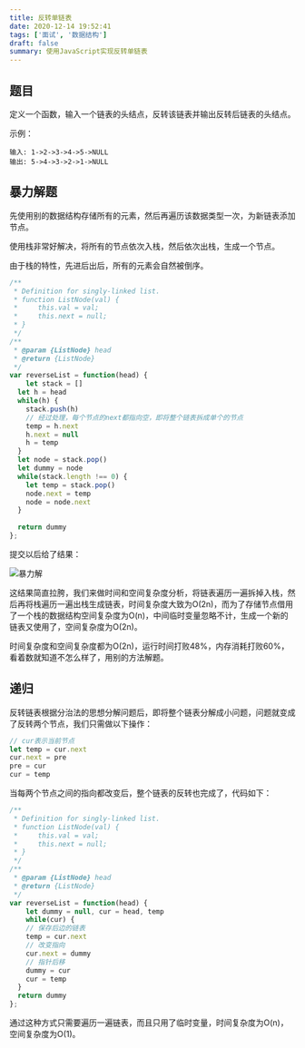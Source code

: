 ```yaml
---
title: 反转单链表
date: 2020-12-14 19:52:41
tags: ['面试', '数据结构']
draft: false
summary: 使用JavaScript实现反转单链表
---
```


## 题目

定义一个函数，输入一个链表的头结点，反转该链表并输出反转后链表的头结点。

示例：

```
输入: 1->2->3->4->5->NULL
输出: 5->4->3->2->1->NULL
```

## 暴力解题

先使用别的数据结构存储所有的元素，然后再遍历该数据类型一次，为新链表添加节点。

使用栈非常好解决，将所有的节点依次入栈，然后依次出栈，生成一个节点。

由于栈的特性，先进后出后，所有的元素会自然被倒序。

``` js
/**
 * Definition for singly-linked list.
 * function ListNode(val) {
 *     this.val = val;
 *     this.next = null;
 * }
 */
/**
 * @param {ListNode} head
 * @return {ListNode}
 */
var reverseList = function(head) {
	let stack = []
  let h = head
  while(h) {
    stack.push(h)
    // 经过处理，每个节点的next都指向空，即将整个链表拆成单个的节点
    temp = h.next
    h.next = null
    h = temp
  }
  let node = stack.pop()
  let dummy = node
  while(stack.length !== 0) {
    let temp = stack.pop()
    node.next = temp
    node = node.next
  }
  
  return dummy
};
```

提交以后给了结果：

![暴力解](/static/反转单链表/image-20201216210951010.png)

这结果简直拉胯，我们来做时间和空间复杂度分析，将链表遍历一遍拆掉入栈，然后再将栈遍历一遍出栈生成链表，时间复杂度大致为O(2n)，而为了存储节点借用了一个栈的数据结构空间复杂度为O(n)，中间临时变量忽略不计，生成一个新的链表又使用了，空间复杂度为O(2n)。

时间复杂度和空间复杂度都为O(2n)，运行时间打败48%，内存消耗打败60%，看着数就知道不怎么样了，用别的方法解题。

## 递归

反转链表根据分治法的思想分解问题后，即将整个链表分解成小问题，问题就变成了反转两个节点，我们只需做以下操作：

``` js
// cur表示当前节点
let temp = cur.next
cur.next = pre
pre = cur
cur = temp
```

当每两个节点之间的指向都改变后，整个链表的反转也完成了，代码如下：

``` js
/**
 * Definition for singly-linked list.
 * function ListNode(val) {
 *     this.val = val;
 *     this.next = null;
 * }
 */
/**
 * @param {ListNode} head
 * @return {ListNode}
 */
var reverseList = function(head) {
	let dummy = null, cur = head, temp
	while(cur) {
    // 保存后边的链表
    temp = cur.next
    // 改变指向
    cur.next = dummy
    // 指针后移
    dummy = cur
    cur = temp
  }
  return dummy
};
```

通过这种方式只需要遍历一遍链表，而且只用了临时变量，时间复杂度为O(n)，空间复杂度为O(1)。

